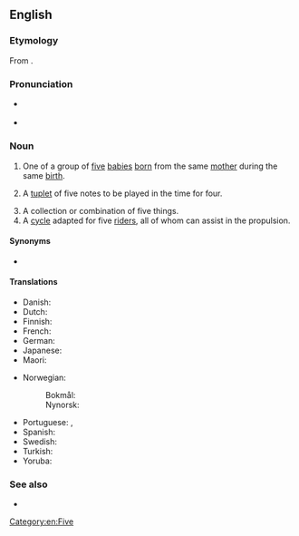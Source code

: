 ==English==
{{wikipedia}}

===Etymology===
From {{der|en|frm|quintuple}}.

===Pronunciation===
* {{a|RP}} {{IPA|en|/kwɪnˈtʌplət/|/kwɪnˈtjuːplət/}}
* {{a|US|Canada}} {{IPA|en|/kwɪnˈtʌplət/|/kwɪnˈtuplət/}}

===Noun===
{{en-noun}}

# One of a group of [[five]] [[babies]] [[born]] from the same [[mother]] during the same [[birth]].
# {{lb|en|music}} A [[tuplet]] of five notes to be played in the time for four.
# A collection or combination of five things.
# A [[cycle]] adapted for five [[rider]]s, all of whom can assist in the propulsion.

====Synonyms====
* {{sense|five things}} {{l|en|quintuplex}}

====Translations====
{{trans-top|one of a group of five babies born from the same mother during the same birth}}
* Danish: {{t+|da|femling|c}}
* Dutch: {{t+|nl|vijfling|m}}
* Finnish: {{t+|fi|viitonen}}
* French: {{t+|fr|quintuplé}}
* German: {{t+|de|Fünfling|m}}
* Japanese: {{t+|ja|五つ子|tr=itsutsugo}}
* Maori: {{t|mi|māhanga rima}}
{{trans-mid}}
* Norwegian:
*: Bokmål: {{t|nb|femling|m}}
*: Nynorsk: {{t|nn|femling|m}}
* Portuguese: {{t+|pt|quíntuplo|m}}, {{t|pt|quíntupla|f}}
* Spanish: {{t+|es|quintillizo|m}}
* Swedish: {{t+|sv|femling}}
* Turkish: {{t+|tr|beşiz}}
* Yoruba: {{t|yo|ìbárùn-ún}}
{{trans-bottom}}

===See also===
* {{l|en|twin}}
{{coefficient}}

[[Category:en:Five]]